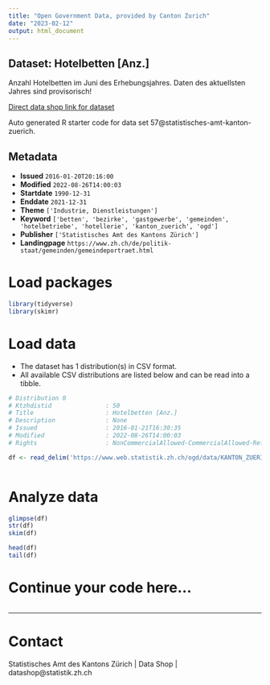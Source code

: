 ```yaml
---
title: "Open Government Data, provided by Canton Zurich"
date: "2023-02-12"
output: html_document
---
```


## Dataset: Hotelbetten [Anz.]

Anzahl Hotelbetten im Juni des Erhebungsjahres. Daten des aktuellsten Jahres sind provisorisch!

[Direct data shop link for dataset](https://www.zh.ch/de/politik-staat/opendata.zhweb-noredirect.zhweb-cache.html#/datasets/57@statistisches-amt-kanton-zuerich)

Auto generated R starter code for data set 57@statistisches-amt-kanton-zuerich.

## Metadata

- **Issued** `2016-01-20T20:16:00`
- **Modified** `2022-08-26T14:00:03`
- **Startdate** `1990-12-31`
- **Enddate** `2021-12-31`
- **Theme** `['Industrie, Dienstleistungen']`
- **Keyword** `['betten', 'bezirke', 'gastgewerbe', 'gemeinden', 'hotelbetriebe', 'hotellerie', 'kanton_zuerich', 'ogd']`
- **Publisher** `['Statistisches Amt des Kantons Zürich']`
- **Landingpage** `https://www.zh.ch/de/politik-staat/gemeinden/gemeindeportraet.html`


# Load packages

```r

library(tidyverse)
library(skimr)

```

# Load data

-   The dataset has 1 distribution(s) in CSV format.
-   All available CSV distributions are listed below and can be read into a tibble.

```r

# Distribution 0
# Ktzhdistid               : 50
# Title                    : Hotelbetten [Anz.]
# Description              : None
# Issued                   : 2016-01-21T16:30:35
# Modified                 : 2022-08-26T14:00:03
# Rights                   : NonCommercialAllowed-CommercialAllowed-ReferenceRequired

df <- read_delim('https://www.web.statistik.zh.ch/ogd/data/KANTON_ZUERICH_301.csv')



```

# Analyze data

```r

glimpse(df)
str(df)
skim(df)

head(df)
tail(df)

```

# Continue your code here...

```r

```

------------------------------------------------------------------------

# Contact

Statistisches Amt des Kantons Zürich | Data Shop | datashop@statistik.zh.ch
